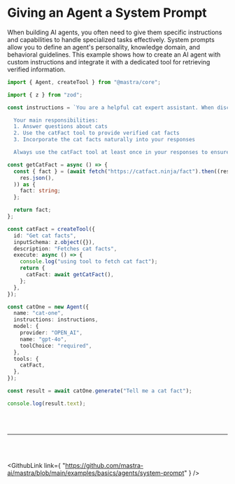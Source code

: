 
# Giving an Agent a System Prompt

When building AI agents, you often need to give them specific instructions and capabilities to handle specialized tasks effectively. System prompts allow you to define an agent's personality, knowledge domain, and behavioral guidelines. This example shows how to create an AI agent with custom instructions and integrate it with a dedicated tool for retrieving verified information.

```ts showLineNumbers copy
import { Agent, createTool } from "@mastra/core";

import { z } from "zod";

const instructions = `You are a helpful cat expert assistant. When discussing cats, you should always include an interesting cat fact.

  Your main responsibilities:
  1. Answer questions about cats
  2. Use the catFact tool to provide verified cat facts
  3. Incorporate the cat facts naturally into your responses

  Always use the catFact tool at least once in your responses to ensure accuracy.`;

const getCatFact = async () => {
  const { fact } = (await fetch("https://catfact.ninja/fact").then((res) =>
    res.json(),
  )) as {
    fact: string;
  };

  return fact;
};

const catFact = createTool({
  id: "Get cat facts",
  inputSchema: z.object({}),
  description: "Fetches cat facts",
  execute: async () => {
    console.log("using tool to fetch cat fact");
    return {
      catFact: await getCatFact(),
    };
  },
});

const catOne = new Agent({
  name: "cat-one",
  instructions: instructions,
  model: {
    provider: "OPEN_AI",
    name: "gpt-4o",
    toolChoice: "required",
  },
  tools: {
    catFact,
  },
});

const result = await catOne.generate("Tell me a cat fact");

console.log(result.text);
```

<br />
<br />
<hr className="dark:border-[#404040] border-gray-300" />
<br />
<br />

<GithubLink
  link={
    "https://github.com/mastra-ai/mastra/blob/main/examples/basics/agents/system-prompt"
  }
/>
